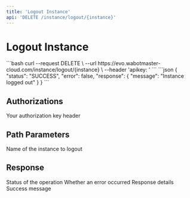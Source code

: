 ```yaml
---
title: 'Logout Instance'
api: 'DELETE /instance/logout/{instance}'
---
```


# Logout Instance

<RequestExample>
```bash
curl --request DELETE \
  --url https://evo.wabotmaster-cloud.com/instance/logout/{instance} \
  --header 'apikey: <api-key>'
```
</RequestExample>

<ResponseExample>
```json
{
  "status": "SUCCESS",
  "error": false,
  "response": {
    "message": "Instance logged out"
  }
}
```
</ResponseExample>

## Authorizations

<ParamField header="apikey" type="string" required>
Your authorization key header
</ParamField>

## Path Parameters

<ParamField path="instance" type="string" required>
Name of the instance to logout
</ParamField>

## Response

<ResponseField name="status" type="string">
Status of the operation
</ResponseField>

<ResponseField name="error" type="boolean">
Whether an error occurred
</ResponseField>

<ResponseField name="response" type="object">
Response details
</ResponseField>

<ResponseField name="response.message" type="string">
Success message
</ResponseField> 